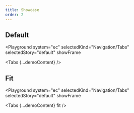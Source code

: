 ```yaml
---
title: Showcase
order: 2
---
```




## Default

<Playground
  system="ec"
  selectedKind="Navigation/Tabs"
  selectedStory="default"
  showFrame
>
  <Tabs {...demoContent} />
</Playground>

## Fit

<Playground
  system="ec"
  selectedKind="Navigation/Tabs"
  selectedStory="default"
  showFrame
>
  <Tabs {...demoContent} fit />
</Playground>
